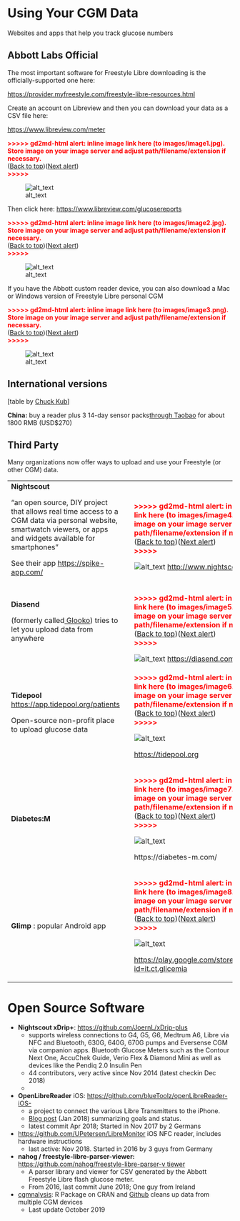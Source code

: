 # Using Your CGM Data

Websites and apps that help you track glucose numbers


## Abbott Labs Official

The most important software for Freestyle Libre downloading is the officially-supported one here:

[https://provider.myfreestyle.com/freestyle-libre-resources.html](https://provider.myfreestyle.com/freestyle-libre-resources.html) 

Create an account on Libreview and then you can download your data as a CSV file here: 

[https://www.libreview.com/meter](https://www.libreview.com/meter)



<p id="gdcalert1" ><span style="color: red; font-weight: bold">>>>>>  gd2md-html alert: inline image link here (to images/image1.jpg). Store image on your image server and adjust path/filename/extension if necessary. </span><br>(<a href="#">Back to top</a>)(<a href="#gdcalert2">Next alert</a>)<br><span style="color: red; font-weight: bold">>>>>> </span></p>


![alt_text](images/image1.jpg "image_tooltip")


Then click here: [https://www.libreview.com/glucosereports](https://www.libreview.com/glucosereports) 



<p id="gdcalert2" ><span style="color: red; font-weight: bold">>>>>>  gd2md-html alert: inline image link here (to images/image2.jpg). Store image on your image server and adjust path/filename/extension if necessary. </span><br>(<a href="#">Back to top</a>)(<a href="#gdcalert3">Next alert</a>)<br><span style="color: red; font-weight: bold">>>>>> </span></p>


![alt_text](images/image2.jpg "image_tooltip")


If you have the Abbott custom reader device, you can also download a Mac or Windows version of Freestyle Libre personal CGM



<p id="gdcalert3" ><span style="color: red; font-weight: bold">>>>>>  gd2md-html alert: inline image link here (to images/image3.png). Store image on your image server and adjust path/filename/extension if necessary. </span><br>(<a href="#">Back to top</a>)(<a href="#gdcalert4">Next alert</a>)<br><span style="color: red; font-weight: bold">>>>>> </span></p>


![alt_text](images/image3.png "image_tooltip")



## International versions

[table by [Chuck Kub](https://www.facebook.com/photo.php?fbid=1835069433269419&set=gm.751003141928341&type=3&theater&ifg=1)]

**China:** buy a reader plus 3 14-day sensor packs[ through Taobao](https://item.jd.com/32498232197.html) for about 1800 RMB (USD$270)


## Third Party

Many organizations now offer ways to upload and use your Freestyle (or other CGM) data.


<table>
  <tr>
   <td><strong>Nightscout</strong>
<p>
“an open source, DIY project that allows real time access to a CGM data via personal website, smartwatch viewers, or apps and widgets available for smartphones”
<p>
See their app <a href="https://spike-app.com/">https://spike-app.com/</a>
   </td>
   <td>
   </td>
   <td> 

<p id="gdcalert4" ><span style="color: red; font-weight: bold">>>>>>  gd2md-html alert: inline image link here (to images/image4.png). Store image on your image server and adjust path/filename/extension if necessary. </span><br>(<a href="#">Back to top</a>)(<a href="#gdcalert5">Next alert</a>)<br><span style="color: red; font-weight: bold">>>>>> </span></p>


<img src="images/image4.png" width="" alt="alt_text" title="image_tooltip">
<a href="http://www.nightscout.info/">http://www.nightscout.info/</a>
   </td>
  </tr>
  <tr>
   <td><strong>Diasend</strong>
<p>
 (formerly called<a href="https://www-int.glooko.com/"> Glooko</a>) tries to let you upload data from anywhere
   </td>
   <td>
   </td>
   <td>

<p id="gdcalert5" ><span style="color: red; font-weight: bold">>>>>>  gd2md-html alert: inline image link here (to images/image5.png). Store image on your image server and adjust path/filename/extension if necessary. </span><br>(<a href="#">Back to top</a>)(<a href="#gdcalert6">Next alert</a>)<br><span style="color: red; font-weight: bold">>>>>> </span></p>


<img src="images/image5.png" width="" alt="alt_text" title="image_tooltip">
<a href="https://diasend.com/us">https://diasend.com/us</a>
   </td>
  </tr>
  <tr>
   <td><strong>Tidepool</strong> <a href="https://app.tidepool.org/patients">https://app.tidepool.org/patients</a>
<p>
Open-source non-profit place to upload glucose data 
   </td>
   <td>
   </td>
   <td>

<p id="gdcalert6" ><span style="color: red; font-weight: bold">>>>>>  gd2md-html alert: inline image link here (to images/image6.png). Store image on your image server and adjust path/filename/extension if necessary. </span><br>(<a href="#">Back to top</a>)(<a href="#gdcalert7">Next alert</a>)<br><span style="color: red; font-weight: bold">>>>>> </span></p>


<img src="images/image6.png" width="" alt="alt_text" title="image_tooltip">

<p>
<a href="https://tidepool.org">https://tidepool.org</a>
   </td>
  </tr>
  <tr>
   <td><strong>Diabetes:M </strong>
   </td>
   <td>
   </td>
   <td>

<p id="gdcalert7" ><span style="color: red; font-weight: bold">>>>>>  gd2md-html alert: inline image link here (to images/image7.png). Store image on your image server and adjust path/filename/extension if necessary. </span><br>(<a href="#">Back to top</a>)(<a href="#gdcalert8">Next alert</a>)<br><span style="color: red; font-weight: bold">>>>>> </span></p>


<img src="images/image7.png" width="" alt="alt_text" title="image_tooltip">

<p>
https://diabetes-m.com/
   </td>
  </tr>
  <tr>
   <td><strong>Glimp</strong> : popular Android app
   </td>
   <td>
   </td>
   <td>

<p id="gdcalert8" ><span style="color: red; font-weight: bold">>>>>>  gd2md-html alert: inline image link here (to images/image8.png). Store image on your image server and adjust path/filename/extension if necessary. </span><br>(<a href="#">Back to top</a>)(<a href="#gdcalert9">Next alert</a>)<br><span style="color: red; font-weight: bold">>>>>> </span></p>


<img src="images/image8.png" width="" alt="alt_text" title="image_tooltip">

<p>
<a href="https://play.google.com/store/apps/details?id=it.ct.glicemia">https://play.google.com/store/apps/details?id=it.ct.glicemia</a>
   </td>
  </tr>
</table>





# Open Source Software



*   **Nightscout xDrip+**: [https://github.com/JoernL/xDrip-plus](https://github.com/JoernL/xDrip-plus)
    *   supports wireless connections to G4, G5, G6, Medtrum A6, Libre via NFC and Bluetooth, 630G, 640G, 670G pumps and Eversense CGM via companion apps. Bluetooth Glucose Meters such as the Contour Next One, AccuChek Guide, Verio Flex & Diamond Mini as well as devices like the Pendiq 2.0 Insulin Pen
    *   44 contributors, very active since Nov 2014 (latest checkin Dec 2018)
    *   
*   **OpenLibreReader** iOS: [https://github.com/blueToolz/openLibreReader-iOS-](https://github.com/blueToolz/openLibreReader-iOS-)
    *   a project to connect the various Libre Transmitters to the iPhone.
    *   [Blog post](https://unendlichkeit.net/wordpress/openlibrereader-and-status/?lang=en) (Jan 2018) summarizing goals and status.
    *   latest commit Apr 2018;   Started in Nov 2017 by 2 Germans 
*   [https://github.com/UPetersen/LibreMonitor](https://github.com/UPetersen/LibreMonitor)  iOS NFC reader, includes hardware instructions
    *    last active: Nov 2018.  Started in 2016 by 3 guys from Germany 
*   **nahog / freestyle-libre-parser-viewer: **[https://github.com/nahog/freestyle-libre-parser-v tiewer](https://github.com/nahog/freestyle-libre-parser-viewer)
    *   A parser library and viewer for CSV generated by the Abbott Freestyle Libre flash glucose meter.
    *   From 2016, last commit June 2018; One guy from Ireland 
*   [cgmnalysis](https://cran.r-project.org/web/packages/cgmanalysis/index.html): R Package on CRAN and [Github](https://github.com/childhealthbiostatscore/R-Packages) cleans up data from multiple CGM devices
    *   Last update October 2019
